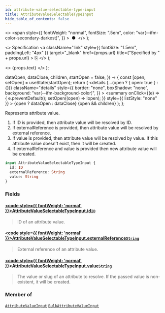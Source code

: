 ```yaml
---
id: attribute-value-selectable-type-input
title: AttributeValueSelectableTypeInput
hide_table_of_contents: false
---
```


  <>
    <span
      style={{
        fontWeight: "normal",
        fontSize: ".5em",
        color: "var(--ifm-color-secondary-darkest)",
      }}
    >
      &nbsp;●&nbsp;
    </span>
  </>
);

  <>
    Specification
    <a
      className="link"
      style={{ fontSize: "1.5em", paddingLeft: "4px" }}
      target="\_blank"
      href={props.url}
      title={"Specified by " + props.url}
    >
      ⎘
    </a>
  </>
);

  <>
    <span className={props.class}>{props.text}</span>
  </>
);


  dataOpen,
  dataClose,
  children,
  startOpen = false,
}) => {
  const [open, setOpen] = useState(startOpen);
  return (
    <details
      {...(open ? { open: true } : {})}
      className="details"
      style={{
        border: "none",
        boxShadow: "none",
        background: "var(--ifm-background-color)",
      }}
    >
      <summary
        onClick={(e) => {
          e.preventDefault();
          setOpen((open) => !open);
        }}
        style={{ listStyle: "none" }}
      >
        {open ? dataOpen : dataClose}
      </summary>
      {open && children}
    </details>
  );
};

Represents attribute value.

1. If ID is provided, then attribute value will be resolved by ID.
2. If externalReference is provided, then attribute value will be resolved by external reference.
3. If value is provided, then attribute value will be resolved by value. If this attribute value doesn't exist, then it will be created.
4. If externalReference and value is provided then new attribute value will be created.

<Badge text="Added in Saleor 3.9" class="secondary margin-bottom--sm" />

```graphql
input AttributeValueSelectableTypeInput {
  id: ID
  externalReference: String
  value: String
}
```

### Fields

#### [<code style={{ fontWeight: 'normal' }}>AttributeValueSelectableTypeInput.<b>id</b></code>](#)<Bullet />[`ID`](../../../api-reference/miscellaneous/scalars/id) <Badge class="badge badge--secondary" text="scalar"/>

> ID of an attribute value.

#### [<code style={{ fontWeight: 'normal' }}>AttributeValueSelectableTypeInput.<b>externalReference</b></code>](#)<Bullet />[`String`](../../../api-reference/miscellaneous/scalars/string) <Badge class="badge badge--secondary" text="scalar"/>

> External reference of an attribute value.
>
> <Badge text="Added in Saleor 3.14" class="secondary margin-bottom--sm" />

#### [<code style={{ fontWeight: 'normal' }}>AttributeValueSelectableTypeInput.<b>value</b></code>](#)<Bullet />[`String`](../../../api-reference/miscellaneous/scalars/string) <Badge class="badge badge--secondary" text="scalar"/>

> The value or slug of an attribute to resolve. If the passed value is non-existent, it will be created.

### Member of

[`AttributeValueInput`](../../../api-reference/attributes/inputs/attribute-value-input) <Badge class="badge badge--secondary" text="input"/><Bullet />[`BulkAttributeValueInput`](../../../api-reference/products/inputs/bulk-attribute-value-input) <Badge class="badge badge--secondary" text="input"/>
